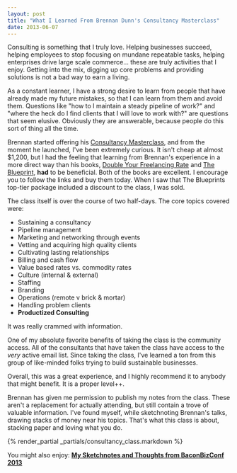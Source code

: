 ```yaml
---
layout: post
title: "What I Learned From Brennan Dunn's Consultancy Masterclass"
date: 2013-06-07
---
```


Consulting is something that I truly love. Helping businesses succeed, helping
employees to stop focusing on mundane repeatable tasks, helping enterprises
drive large scale commerce... these are truly activities that I enjoy. Getting
into the mix, digging up core problems and providing solutions is not a bad way
to earn a living.

As a constant learner, I have a strong desire to learn from people that have
already made my future mistakes, so that I can learn from them and avoid them.
Questions like "how to I maintain a steady pipeline of work?" and "where the
heck do I find clients that I will love to work with?" are questions that seem
elusive. Obviously they are answerable, because people do this sort of thing all
the time.

Brennan started offering his [Consultancy
Masterclass](https://doubleyourfreelancingrate.com/build-a-consultancy), and from
the moment he launched, I've been extremely curious. It isn't cheap at almost
$1,200, but I had the feeling that learning from Brennan's experience in a more
direct way than his books, [Double Your Freelancing
Rate](https://doubleyourfreelancingrate.com/) and [The
Blueprint](https://doubleyourfreelancingrate.com/the-blueprint), **had** to be
beneficial. Both of the books are excellent. I encourage you to follow the links
and buy them today. When I saw that The Blueprints top-tier package included a
discount to the class, I was sold.

The class itself is over the course of two half-days. The core topics covered
were:

- Sustaining a consultancy
- Pipeline management
- Marketing and networking through events
- Vetting and acquiring high quality clients
- Cultivating lasting relationships
- Billing and cash flow
- Value based rates vs. commodity rates
- Culture (internal & external)
- Staffing
- Branding
- Operations (remote v brick & mortar)
- Handling problem clients
- <strong>Productized Consulting</strong>

It was really crammed with information.

One of my absolute favorite benefits of taking the class is the community
access. All of the consultants that have taken the class have access to the
_very_ active email list. Since taking the class, I've learned a ton from this
group of like-minded folks trying to build sustainable businesses.

Overall, this was a great experience, and I highly recommend it to anybody that
might benefit. It is a proper level++.

Brennan has given me permission to publish my notes from the class. These aren't a
replacement for actually attending, but still contain a trove of valuable
information. I've found myself, while sketchnoting Brennan's talks, drawing
stacks of money near his topics. That's what this class is about, stacking paper
and loving what you do.

{% render_partial _partials/consultancy_class.markdown %}

You might also enjoy: <a href="https://joelhooks.com/blog/2013/06/06/my-sketchnotes-and-thoughts-from-baconbizconf-2013/"><strong>My Sketchnotes and Thoughts from BaconBizConf 2013</strong></a>
